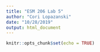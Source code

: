 ```yaml
---
title: "ESM 206 Lab 5"
author: "Cori Lopazanski"
date: "10/28/2019"
output: html_document
---
```


```r
knitr::opts_chunk$set(echo = TRUE)
```

